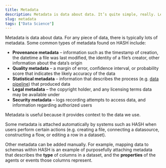 ```yaml
---
title: Metadata
description: Metadata is data about data. It’s quite simple, really. Learn more about how it’s used within.
slug: metadata
tags: ["Data Science"]
---
```


Metadata is data about data. For any piece of data, there is typically lots of metadata. Some common types of metadata found on HASH include:

*   **Provenance metadata** – information such as the timestamp of creation, the datetime a file was last modified, the identity of a file’s creator, other information about the data’s origin
*   **Quality metadata** – a margin of error, confidence interval, or probability score that indicates the likely accuracy of the data
*   **Statistical metadata** – information that describes the process (e.g. [data pipeline](https://hash.ai/glossary/data-pipelines)) that produced data
*   **Legal metadata** – the copyright holder, and any licensing terms data may be available under
*   **Security metadata** – logs recording attempts to access data, and information regarding authorized users

Metadata is useful because it provides context to the data we use.

Some metadata is attached automatically by systems such as HASH when users perform certain actions (e.g. creating a file, connecting a datasource, constructing a flow, or editing a row in a dataset).

Other metadata can be added manually. For example, mapping data to schemas within HASH is an example of purposefully attaching metadata that describes the **type** of columns in a dataset, and the **properties** of the agents or events those columns represent.

